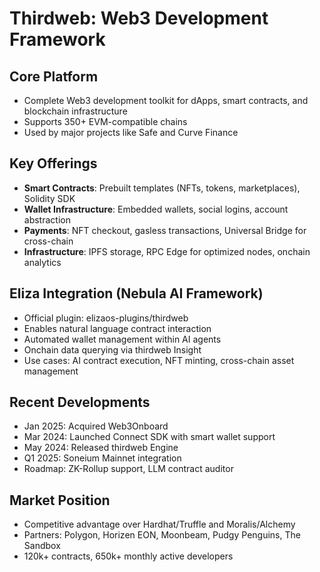 # Thirdweb: Web3 Development Framework

## Core Platform

- Complete Web3 development toolkit for dApps, smart contracts, and blockchain infrastructure
- Supports 350+ EVM-compatible chains
- Used by major projects like Safe and Curve Finance

## Key Offerings

- **Smart Contracts**: Prebuilt templates (NFTs, tokens, marketplaces), Solidity SDK
- **Wallet Infrastructure**: Embedded wallets, social logins, account abstraction
- **Payments**: NFT checkout, gasless transactions, Universal Bridge for cross-chain
- **Infrastructure**: IPFS storage, RPC Edge for optimized nodes, onchain analytics

## Eliza Integration (Nebula AI Framework)

- Official plugin: elizaos-plugins/thirdweb
- Enables natural language contract interaction
- Automated wallet management within AI agents
- Onchain data querying via thirdweb Insight
- Use cases: AI contract execution, NFT minting, cross-chain asset management

## Recent Developments

- Jan 2025: Acquired Web3Onboard
- Mar 2024: Launched Connect SDK with smart wallet support
- May 2024: Released thirdweb Engine
- Q1 2025: Soneium Mainnet integration
- Roadmap: ZK-Rollup support, LLM contract auditor

## Market Position

- Competitive advantage over Hardhat/Truffle and Moralis/Alchemy
- Partners: Polygon, Horizen EON, Moonbeam, Pudgy Penguins, The Sandbox
- 120k+ contracts, 650k+ monthly active developers
